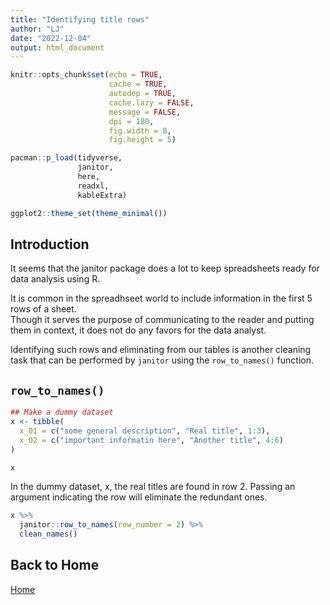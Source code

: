```yaml
---
title: "Identifying title rows"
author: "LJ"
date: "2022-12-04"
output: html_document
---
```


```r
knitr::opts_chunk$set(echo = TRUE, 
                      cache = TRUE,
                      autodep = TRUE,
                      cache.lazy = FALSE,
                      message = FALSE, 
                      dpi = 180,
                      fig.width = 8, 
                      fig.height = 5)

pacman::p_load(tidyverse,
               janitor,
               here,
               readxl,
               kableExtra)

ggplot2::theme_set(theme_minimal())

```

## Introduction

It seems that the janitor package does a lot to keep spreadsheets ready for data
analysis using R.  

It is common in the spreadhseet world to include information in the first 5 rows of a sheet.  
Though it serves the purpose of communicating to the reader and putting them in context, it 
does not do any favors for the data analyst.

Identifying such rows and eliminating from our tables is another cleaning task that can 
be performed by `janitor` using the `row_to_names()` function.

## `row_to_names()` 

```r
## Make a dummy dataset
x <- tibble(
  x_01 = c("some general description", "Real title", 1:3),
  x_02 = c("important informatin here", "Another title", 4:6)
)

x

```

In the dummy dataset, x, the real titles are found in row 2.  Passing an argument indicating
the row will eliminate the redundant ones.

```r
x %>% 
  janitor::row_to_names(row_number = 2) %>% 
  clean_names()

```


## Back to Home

[Home](index.html)

























